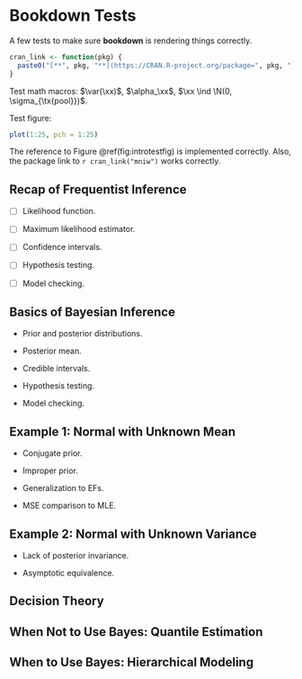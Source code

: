 # Bookdown Tests

A few tests to make sure **bookdown** is rendering things correctly.

```r
cran_link <- function(pkg) {
  paste0("[**", pkg, "**](https://CRAN.R-project.org/package=", pkg, ")")
}
```

Test math macros: $\var(\xx)$, $\alpha_\xx$, $\xx \ind \N(0, \sigma_{\tx{pool}})$.

Test figure:
```r
plot(1:25, pch = 1:25)
```
The reference to Figure \@ref(fig:introtestfig) is implemented correctly.  Also, the package link to `r cran_link("mniw")` works correctly.

## Recap of Frequentist Inference

- [ ] Likelihood function.

- [ ] Maximum likelihood estimator.

- [ ] Confidence intervals.

- [ ] Hypothesis testing.

- [ ] Model checking.

## Basics of Bayesian Inference

- Prior and posterior distributions.

- Posterior mean.

- Credible intervals.

- Hypothesis testing.

- Model checking.

## Example 1: Normal with Unknown Mean

- Conjugate prior.

- Improper prior.

- Generalization to EFs.

- MSE comparison to MLE.

## Example 2: Normal with Unknown Variance

- Lack of posterior invariance.

- Asymptotic equivalence.

## Decision Theory

## When Not to Use Bayes: Quantile Estimation

## When to Use Bayes: Hierarchical Modeling

